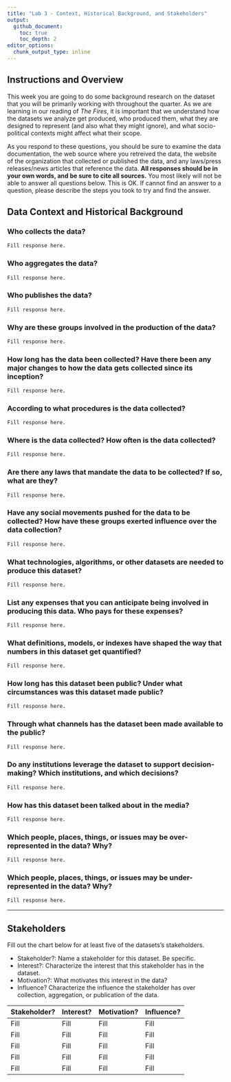 ```yaml
---
title: "Lab 3 - Context, Historical Background, and Stakeholders"
output: 
  github_document:
    toc: true
    toc_depth: 2
editor_options: 
  chunk_output_type: inline
---
```


## Instructions and Overview

This week you are going to do some background research on the dataset that you will be primarily working with throughout the quarter. As we are learning in our reading of *The Fires*, it is important that we understand how the datasets we analyze get produced, who produced them, what they are designed to represent (and also what they might ignore), and what socio-political contexts might affect what their scope. 

As you respond to these questions, you should be sure to examine the data documentation, the web source where you retreived the data, the website of the organization that collected or published the data, and any laws/press releases/news articles that reference the data. **All responses should be in your own words, and be sure to cite all sources.** You most likely will not be able to answer all questions below. This is OK. If cannot find an answer to a question, please describe the steps you took to try and find the answer. 

## Data Context and Historical Background

### Who collects the data? 

```r
Fill response here. 
```

### Who aggregates the data?

```r
Fill response here. 
```

### Who publishes the data?

```r
Fill response here. 
```

### Why are these groups involved in the production of the data?

```r
Fill response here. 
```

### How long has the data been collected? Have there been any major changes to how the data gets collected since its inception?

```r
Fill response here. 
```

### According to what procedures is the data collected?

```r
Fill response here. 
```

### Where is the data collected? How often is the data collected?

```r
Fill response here. 
```

### Are there any laws that mandate the data to be collected? If so, what are they?

```r
Fill response here. 
```

### Have any social movements pushed for the data to be collected? How have these groups exerted influence over the data collection?

```r
Fill response here. 
```

### What technologies, algorithms, or other datasets are needed to produce this dataset?

```r
Fill response here. 
```

### List any expenses that you can anticipate being involved in producing this data. Who pays for these expenses?

```r
Fill response here. 
```

### What definitions, models, or indexes have shaped the way that numbers in this dataset get quantified?

```r
Fill response here. 
```

### How long has this dataset been public? Under what circumstances was this dataset made public?

```r
Fill response here. 
```

### Through what channels has the dataset been made available to the public?

```r
Fill response here. 
```

### Do any institutions leverage the dataset to support decision-making? Which institutions, and which decisions?

```r
Fill response here. 
```

### How has this dataset been talked about in the media?

```r
Fill response here. 
```

### Which people, places, things, or issues may be over-represented in the data? Why?

```r
Fill response here. 
```

### Which people, places, things, or issues may be under-represented in the data? Why?

```r
Fill response here. 
```

---

## Stakeholders

Fill out the chart below for at least five of the datasets's stakeholders.

* Stakeholder?: Name a stakeholder for this dataset. Be specific. 
* Interest?: Characterize the interest that this stakeholder has in the dataset. 
* Motivation?: What motivates this interest in the data?
* Influence? Characterize the influence the stakeholder has over collection, aggregation, or publication of the data.


Stakeholder? | Interest? | Motivation? | Influence? 
------------ | ------------ | ------------ | ------------ 
Fill | Fill | Fill | Fill 
Fill | Fill | Fill | Fill 
Fill | Fill | Fill | Fill 
Fill | Fill | Fill | Fill 
Fill | Fill | Fill | Fill 


